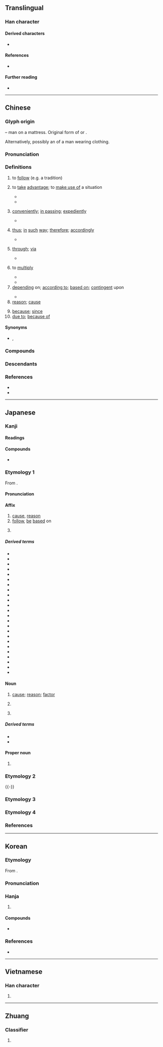 {{also|囙}}
{{character info}}
{{commonscat}}
==Translingual==
{{stroke order|strokes=6}}
{{stroke order|type=animate}}

===Han character===
{{Han char|rn=31|rad=囗|as=03|sn=6|four=60430|canj=WK|ids=⿴囗大}}

====Derived characters====
* {{l|mul|[[𪜶]], [[𠗃]], [[咽]], [[㘻]], [[姻]], [[𢙫]], [[㧢]], [[洇]], [[栶]], [[烟]], [[㸶]], [[珚]], [[䄄]], [[胭]], [[䂩]], [[秵]], [[裀]], [[絪]]([[𬘡]]), [[䍰]], [[𨋳]], [[銦]]([[铟]]), [[鞇]], [[駰]]([[骃]]), [[𠡛]], [[欭]], [[恩]], [[茵]], [[筃]], [[氤]], [[𤶑]]}}

====References====
* {{Han ref|kx=0217.020|dkj=04693|dj=0444.030|hdz=10711.090|uh=56E0|ud=22240|bh=A65D|bd=42589}}

====Further reading====
* {{R:wikidata|Q54901185|因}}

----

==Chinese==
{{zh-forms|alt=囙,𤇀}}

===Glyph origin===
{{Han etym}}
{{Han compound|囗|大|t1=sheet|t2=person|ls=ic}} – man on a mattress. Original form of {{och-l|裀|mat; layered garment}} or {{och-l|茵|mattress; cushion}}.

Alternatively, possibly an {{liushu|ic|nocap=y}} of a man wearing clothing.

===Pronunciation===
{{zh-pron
|m=yīn
|m-s=
|c=jan1
|c-t=
|g=
|h=pfs=yîn;gd=yin1
|j=ing1
|mb=éng
|md=ĭng
|mn=in
|mn-t=ing1
|w=1in
|x=in1
|mc=y
|oc=y
|ma=
|cat=n,prep,v,conj
}}

===Definitions===
{{zh-hanzi}}

# {{lb|zh|literary}} to [[follow]] (e.g. a tradition)
#: {{zh-x|因循守舊|to adhere to tradition}}
# {{lb|zh|literary}} to [[take]] [[advantage]]; to [[make use of]] a situation
#* {{zh-x|^孔-父{fǔ} ^嘉 為{wéi} 司馬，^督 為{wéi} 大{tài}-宰，故 因 民 之 不堪 命，先 宣言 曰「司馬 則 然。」|(At the time) Kongfu Jia was the Marshal and Hua Du the Chancellor. Therefore the latter, '''making use of''' popular resentment (against frequent drafts), first spread the words that it was the Marshal that accented their suffering.|ref=Zuozhuan}}
#* {{zh-x|於 ^柯 之 會，^桓-公 欲 背 ^曹 ^沫 之 約，^管 ^仲 因 而 信 之。|At the Convention of Ke, {{w|Duke Huan of Qi|Duke Huan}} wanted to renege on his oath with Cao Mo. Yet {{w|Guan Zhong}}, '''taking advantage''' of the situation, greatly amplified the Duke's reputation of trustworthiness.|ref=Shiji}}
# {{lb|zh|archaic}} [[conveniently]]; [[in passing]]; [[expediently]]
#* {{zh-x|今 人 有 大功 而 擊-之，不義 也，不如 因 善 遇-之。|It is beneath ourselves to attack a person because of his merit. We had better, '''as a matter of convenience''', treat him with goodwill.|ref=Shiji}}
# {{lb|zh|archaic}} [[thus]]; [[in]] [[such]] [[way]]; [[therefore]]; [[accordingly]]
#* {{zh-x|初 欲 棄 之，因 名 曰 ^棄。|She wanted to abandon the infant at first, and '''thus''' named him "Qi", the abandoned one.|ref=Shiji}}
# {{lb|zh|archaic}} [[through]]; [[via]]
#* {{zh-x|^衛 ^鞅 聞 是 令 下，西 入 ^秦，因 ^景-監 求 見 ^孝-公。|{{w|Shang Yang|Yang of Wey}}, on hearing the decree's promulgation, left westward for Qin and sought the audience of {{w|Duke Xiao of Qin|Duke Xiao}} '''through''' the eunuch Jing.|ref=Shiji}}
# {{lb|zh|obsolete}} to [[multiply]]
#* {{zh-x|令 兩 出-門 步-數 相{xiāng}乘{chéng}，因 而 四 之，為{wéi} 實。開方 除 之，即 得 邑 方。|Multiply the two distances to the respective portals, and '''multiply''' that product by four to obtain the quadruple as the operand. Take the square root of the operand, and one finds the side-length of the square equiareal to the rectangular town.|CL|ref={{circa2|2nd century {{BCE}}|short=yes}}, ''{{w|Nine Chapters on the Mathematical Art}}'' ({{lang|zh|《九章算術》}})}}
#* {{zh-x|以 六 因 之，得 一 丈 二 尺。|'''Multiply''' that number by six, and one obtains one ''zhang'' and two ''chi''.|CL|ref={{circa2|5th century|short=yes}}, ''{{w|Sunzi Suanjing}}'' ({{lang|zh|《孫子算經》}})}}
# [[depend]]ing on; [[according to]]; [[base on|based on]]; [[contingent]] upon
#: {{zh-x|因人而異|to vary from one person to another}}
#: {{zh-x|因地制宜|to make plans '''according to''' local conditions}}
#* {{zh-x|若 因 過去 時，有 未來 現在：未來 及 現在，應{yīng} 在 過去 時。|If the present and the future were '''contingent on''' the past, then the present and the future would have existed in the past.|CL|ref={{circa2|409|short=yes}}, {{w|Kumārajīva}} ({{lw|zh|鳩摩羅什}}), translator. The ''{{w|Mūlamadhyamakakārikā}}'' by {{w|Nāgārjuna}} ({{lang|zh|《[[w:zh:中論|中論]]》}}). English text based on [http://www2.hf.uio.no/common/apps/permlink/permlink.php?app=polyglotta&context=record&uid=0884f19a-6be5-11df-870c-00215aecadea the translation] by Stephen Batchellor.}}
# [[reason]]; [[cause]]
#: {{zh-x|因果|'''cause''' and effect}}
#: {{zh-x|近因|direct cause; immediate cause}}
# [[because]]; [[since]]
# [[due to]]; [[because of]]
#: {{zh-x|因此|'''because of''' this; [[therefore]]; [[ergo]]}}
#: {{zh-x|因 雨 改期|to be rescheduled '''because of''' the rain}}

====Synonyms====
* {{sense|because}} {{zh-l|因為}}, {{zh-l|由於}}

===Compounds===
{{zh-der|因材施教|因此|因地制宜|因而|因果|因禍為福|因陋就簡|因人成事|因人而異|因人廢言|因時制宜|因式|因勢利導|因數|因素|因特網|因頭|因為|因襲|因小見大|因小失大|因循|因循守舊|因噎廢食|因由|因緣|因之|因子|咖啡因|因應|倒果為因|動因|不因親|不因人熱|前因|基因|公因數|不因|主因|宿因|因依|公因式|制動因子|內因|分解因式|三因佛性|元因|事出有因|因人|三世因果|可待因|因循坐誤|來因|因習|人因工程|因明|不因熱|因緣際會|因話隨話|惡因|因式分解|夙世因緣|因利乘便|因事制宜|因公殉職|後果前因|佛因|凝血因子|因陀羅|不因不由|基因治療|因難見巧|多因|因地|因式定理|因風吹火|功率因數|事因|因樹為屋|克雷因|因此上|天假因緣|因何|因應措施|基因突變|前因後果|因革|因緣巧合|因禍得福|因果律|因果報應|因數分解|因敵取資|因循苟且|因公假私|原因論|因公行私|因變數|原因|十二因緣|因果關係|因國|無因管理|病因|歸因|本因坊|海洛因|收因結果|成因|滅罪修因|種因|普魯卡因|相因|未了因|梅鶴因緣|無因|用天因地|生物因子|有因|投資誘因|推因|特殊因素|禍因惡積|死因|業因|達因|近因|蘭因絮果|結果收因|等因奉此|肇因|釋提桓因|香火因緣|誘因|遠因|緣因|陳陳相因|罪因|轉轉相因|起因|變因|質因數|萊因河|因弗基普|模因}}

===Descendants===
{{CJKV||いん|인|nhân}}

===References===
* {{R:twedu|A00726}}
* {{R:yue:Hanzi}}

----

==Japanese==

===Kanji===
{{ja-kanji|grade=5|rs=囗03}}

====Readings====
{{ja-readings
|goon=いん
|kanon=いん
|kun=よ-る, ちな-む
|nanori=なみ, ゆかり, よし, より
}}

====Compounds====
* {{ja-r|因幡|^いなば}}

===Etymology 1===
{{ja-kanjitab|いん|yomi=on}}

From {{der|ja|ltc|sort=いん|-}} {{ltc-l|因}}.

====Pronunciation====
{{ja-pron|いん|acc=1|acc_ref=DJR}}

====Affix====
{{ja-pos|affix|いん}}

# [[cause]], [[reason]]
# [[follow#Verb|follow]], [[be]] [[based]] on
# {{short for|ja|[[因幡]][[因幡国|国]]|tr=Inaba no kuni|dot=:|sort=いん}} {{w|Inaba Province}}

=====Derived terms=====
{{der-top3}}
* {{ja-r|因%果|いん%が}}
* {{ja-r|因%業|いん%ごう}}
* {{ja-r|因%子|いん%し}}
* {{ja-r|因%州|^いん%しゅう}}
* {{ja-r|因%習|いん%しゅう}}
* {{ja-r|因%循|いん%じゅん}}
* {{ja-r|因%縁|いん%ねん}}
* {{ja-r|因%由|いん%ゆう}}
* {{ja-r|一%因|いち%いん}}
* {{ja-r|遠%因|えん%いん}}
* {{ja-r|起%因|き%いん}}
* {{ja-r|近%因|きん%いん}}
* {{ja-r|偶%因|ぐい%いん}}
* {{ja-r|原%因|げん%いん}}
* {{ja-r|死%因|し%いん}}
* {{ja-r|主%因|しゅ%いん}}
* {{ja-r|勝%因|しょう%いん}}
* {{ja-r|真%因|しん%いん}}
* {{ja-r|成%因|せい%いん}}
* {{ja-r|素%因|そ%いん}}
* {{ja-r|敗%因|はい%いん}}
* {{ja-r|病%因|びょう%いん}}
* {{ja-r|誘%因|ゆう%いん}}
* {{ja-r|要%因|よう%いん}}
{{der-bottom}}

====Noun====
{{ja-noun|いん}}

# [[cause]]; [[reason]]; [[factor]]
# {{lb|ja|Buddhism}} {{rfdef|ja}}
# {{lb|ja|Indian logic}} {{rfdef|ja}}

=====Derived terms=====
* {{ja-r|因する|いんする}}
* {{ja-r|因%数|いん%すう}}

====Proper noun====
{{ja-pos|proper|いん}}

# {{surname|ja|sort=いん|A=a}}

===Etymology 2===
{{ja-kanjitab|yomi=k|ちな|o1=み}}
{{ja-see|ちなみ}}
{{-}}

===Etymology 3===
{{ja-kanjitab|yomi=n|よし}}
{{ja-see|よし}}

===Etymology 4===
{{ja-kanjitab|yomi=n|よすが}}
{{ja-see|よすが}}

===References===
<references/>

----

==Korean==

===Etymology===
From {{der|ko|ltc|sort=인|-}} {{ltc-l|因}}.
{{hanja-ety
|dk={{okm-l|ᅙᅵᆫ|qìn|link=no}}
|m3={{okm-l|인|in}}
|m3h={{okm-l|인[[ᄒᆞ다|ᄒᆞᆯ]]|in-hol}}
}}

===Pronunciation===
{{ko-hanja-pron|인}}

===Hanja===
{{ko-hanja-search}}
{{ko-hanja|인하다|인할|인}}

# {{hanja form of|[[인#cause|인]]|[[cause]]}}

====Compounds====
{{der-top3|Compounds}}
* {{ko-l|원인|[[cause]]|原因}}
{{der-bottom}}

===References===
* {{R:hanjadoc|1666}}

----

==Vietnamese==

===Han character===
{{vi-readings|reading=nhân, nhằn, dăn, nhăn, nhơn|rs=囗03}}

# {{rfdef|vi|sort=囗03}}

----

==Zhuang==

===Classifier===
{{za-head|classifier}}

# {{za-sawndip form of|aen}}